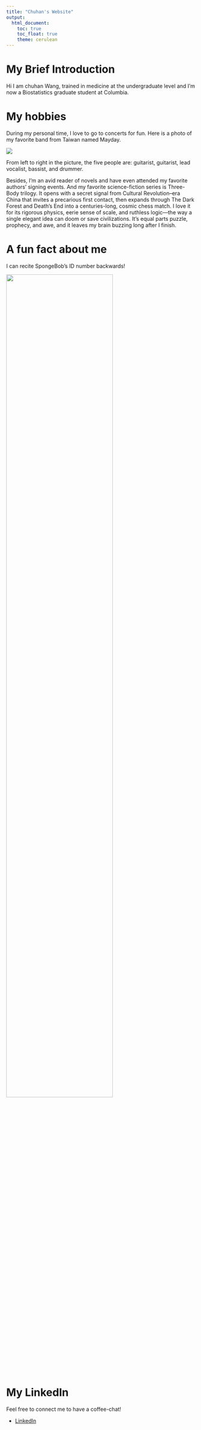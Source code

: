 ```yaml
---
title: "Chuhan's Website"
output: 
  html_document:
    toc: true
    toc_float: true
    theme: cerulean
---
```


# My Brief Introduction

Hi I am chuhan Wang, trained in medicine at the undergraduate level and I’m now a Biostatistics graduate student at Columbia. 


# My hobbies

During my personal time, I love to go to concerts for fun. Here is a photo of my favorite band from Taiwan named Mayday.

<img src="./image/HW4.1.jpg">

From left to right in the picture, the five people are: guitarist, guitarist, lead vocalist, bassist, and drummer. 


Besides, I’m an avid reader of novels and have even attended my favorite authors’ signing events. And my favorite science-fiction series is Three-Body trilogy. It opens with a secret signal from Cultural Revolution–era China that invites a precarious first contact, then expands through The Dark Forest and Death’s End into a centuries-long, cosmic chess match. I love it for its rigorous physics, eerie sense of scale, and ruthless logic—the way a single elegant idea can doom or save civilizations. It’s equal parts puzzle, prophecy, and awe, and it leaves my brain buzzing long after I finish.


# A fun fact about me

I can recite SpongeBob’s ID number backwards!

<img src="./image/HW4.2.jpg" style="width:75%">


# My LinkedIn

Feel free to connect me to have a coffee-chat!

* [LinkedIn](https://www.linkedin.com/feed/)